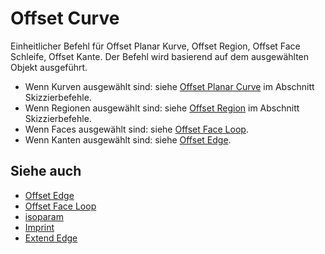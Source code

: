 
# Offset Curve

<Reference shortcut="O" command="Offset Curve" button="Rechts von der Befehlsleiste" />

Einheitlicher Befehl für Offset Planar Kurve, Offset Region, Offset Face Schleife, Offset Kante. Der Befehl wird basierend auf dem ausgewählten Objekt ausgeführt.
   - Wenn Kurven ausgewählt sind: siehe [Offset Planar Curve](../sketch/offset-planar-curve) im Abschnitt Skizzierbefehle.
   - Wenn Regionen ausgewählt sind: siehe [Offset Region](../sketch/offset-region) im Abschnitt Skizzierbefehle.
   - Wenn Faces ausgewählt sind: siehe [Offset Face Loop](./offset-face-loop).
   - Wenn Kanten ausgewählt sind: siehe [Offset Edge](./offset-edge).

## Siehe auch
- [Offset Edge](./offset-edge)
- [Offset Face Loop](./offset-face-loop)
- [isoparam](./isoparam)
- [Imprint](./imprint)
- [Extend Edge](./extend-edge)

